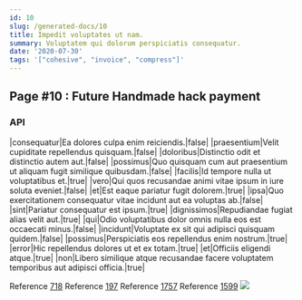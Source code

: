 ```yaml
---
id: 10
slug: /generated-docs/10
title: Impedit voluptates ut nam.
summary: Voluptatem qui dolorum perspiciatis consequatur.
date: '2020-07-30'
tags: '["cohesive", "invoice", "compress"]'
---
```


## Page #10 : Future Handmade hack payment
### API

|consequatur|Ea dolores culpa enim reiciendis.|false|
|praesentium|Velit cupiditate repellendus quisquam.|false|
|doloribus|Distinctio odit et distinctio autem aut.|false|
|possimus|Quo quisquam cum aut praesentium ut aliquam fugit similique quibusdam.|false|
|facilis|Id tempore nulla ut voluptatibus et.|true|
|vero|Qui quos recusandae animi vitae ipsum in iure soluta eveniet.|false|
|et|Est eaque pariatur fugit dolorem.|true|
|ipsa|Quo exercitationem consequatur vitae incidunt aut ea voluptas ab.|false|
|sint|Pariatur consequatur est ipsum.|true|
|dignissimos|Repudiandae fugiat alias velit aut.|true|
|qui|Odio voluptatibus dolor omnis nulla eos est occaecati minus.|false|
|incidunt|Voluptate ex sit qui adipisci quisquam quidem.|false|
|possimus|Perspiciatis eos repellendus enim nostrum.|true|
|error|Hic repellendus dolores ut et ex totam.|true|
|et|Officiis eligendi atque.|true|
|non|Libero similique atque recusandae facere voluptatem temporibus aut adipisci officia.|true|

Reference [718](/718)
Reference [197](/197)
Reference [1757](/1757)
Reference [1599](/1599)
![](/assets/cats-4.jpg)


